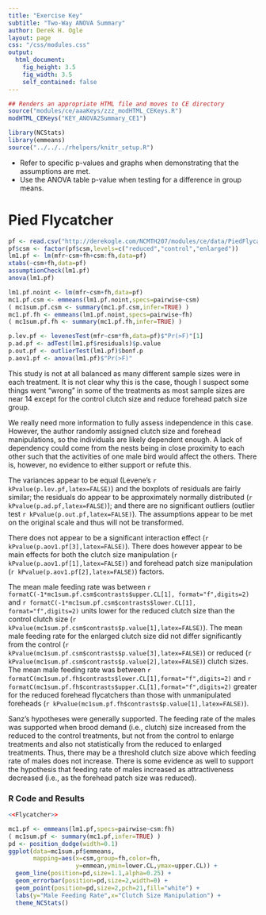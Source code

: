 ```yaml
---
title: "Exercise Key"
subtitle: "Two-Way ANOVA Summary"
author: Derek H. Ogle
layout: page
css: "/css/modules.css"
output:
  html_document:
    fig_height: 3.5
    fig_width: 3.5
    self_contained: false
---
```


```r
## Renders an appropriate HTML file and moves to CE directory
source("modules/ce/aaaKeys/zzz_modHTML_CEKeys.R")
modHTML_CEKeys("KEY_ANOVA2Summary_CE1")
```

```r
library(NCStats)
library(emmeans)
source("../../../rhelpers/knitr_setup.R")
```

<div class="alert alert-warning">
<ul>
  <li>Refer to specific p-values and graphs when demonstrating that the assumptions are met.</li>
  <li>Use the ANOVA table p-value when testing for a difference in group means.</li>
</ul>
</div>


# Pied Flycatcher
```r
pf <- read.csv("http://derekogle.com/NCMTH207/modules/ce/data/PiedFlycatcher.csv")
pf$csm <- factor(pf$csm,levels=c("reduced","control","enlarged"))
lm1.pf <- lm(mfr~csm+fh+csm:fh,data=pf)
xtabs(~csm+fh,data=pf)
assumptionCheck(lm1.pf)
anova(lm1.pf)

lm1.pf.noint <- lm(mfr~csm+fh,data=pf)
mc1.pf.csm <- emmeans(lm1.pf.noint,specs=pairwise~csm)
( mc1sum.pf.csm <- summary(mc1.pf.csm,infer=TRUE) )
mc1.pf.fh <- emmeans(lm1.pf.noint,specs=pairwise~fh)
( mc1sum.pf.fh <- summary(mc1.pf.fh,infer=TRUE) )
```
```r
p.lev.pf <- levenesTest(mfr~csm*fh,data=pf)$"Pr(>F)"[1]
p.ad.pf <- adTest(lm1.pf$residuals)$p.value
p.out.pf <- outlierTest(lm1.pf)$bonf.p
p.aov1.pf <- anova(lm1.pf)$"Pr(>F)"
```

This study is not at all balanced as many different sample sizes were in each treatment. It is not clear why this is the case, though I suspect some things went "wrong" in some of the treatments as most sample sizes are near 14 except for the control clutch size and reduce forehead patch size group.

We really need more information to fully assess independence in this case. However, the author randomly assigned clutch size and forehead manipulations, so the individuals are likely dependent enough. A lack of dependency could come from the nests being in close proximity to each other such that the activities of one male bird would affect the others. There is, however, no evidence to either support or refute this.

The variances appear to be equal (Levene's `r kPvalue(p.lev.pf,latex=FALSE)`) and the boxplots of residuals are fairly similar; the residuals do appear to be approximately normally distributed (`r kPvalue(p.ad.pf,latex=FALSE)`); and there are no significant outliers (outlier test `r kPvalue(p.out.pf,latex=FALSE)`). The assumptions appear to be met on the original scale and thus will not be transformed.

There does not appear to be a significant interaction effect (`r kPvalue(p.aov1.pf[3],latex=FALSE)`). There does however appear to be main effects for both the clutch size manipulation (`r kPvalue(p.aov1.pf[1],latex=FALSE)`) and forehead patch size manipulation (`r kPvalue(p.aov1.pf[2],latex=FALSE)`) factors.

The mean male feeding rate was between `r formatC(-1*mc1sum.pf.csm$contrasts$upper.CL[1], format="f",digits=2)` and `r formatC(-1*mc1sum.pf.csm$contrasts$lower.CL[1], format="f",digits=2)` units lower for the reduced clutch size than the control clutch size (`r kPvalue(mc1sum.pf.csm$contrasts$p.value[1],latex=FALSE)`). The mean male feeding rate for the enlarged clutch size did not differ significantly from the control (`r kPvalue(mc1sum.pf.csm$contrasts$p.value[3],latex=FALSE)`) or reduced (`r kPvalue(mc1sum.pf.csm$contrasts$p.value[2],latex=FALSE)`) clutch sizes. The mean male feeding rate was between `r formatC(mc1sum.pf.fh$contrasts$lower.CL[1],format="f",digits=2)` and `r formatC(mc1sum.pf.fh$contrasts$upper.CL[1],format="f",digits=2)` greater for the reduced forehead flycatchers than those with unmanipulated foreheads (`r kPvalue(mc1sum.pf.fh$contrasts$p.value[1],latex=FALSE)`).

Sanz's hypotheses were generally supported. The feeding rate of the males was supported when brood demand (i.e., clutch) size increased from the reduced to the control treatments, but not from the control to enlarge treatments and also not statistically from the reduced to enlarged treatments. Thus, there may be a threshold clutch size above which feeding rate of males does not increase. There is some evidence as well to support the hypothesis that feeding rate of males increased as attractiveness decreased (i.e., as the forehead patch size was reduced).

### R Code and Results
```r
<<Flycatcher>>
```
```r
mc1.pf <- emmeans(lm1.pf,specs=pairwise~csm:fh)
( mc1sum.pf <- summary(mc1.pf,infer=TRUE) )
pd <- position_dodge(width=0.1)
ggplot(data=mc1sum.pf$emmeans,
       mapping=aes(x=csm,group=fh,color=fh,
                   y=emmean,ymin=lower.CL,ymax=upper.CL)) +
  geom_line(position=pd,size=1.1,alpha=0.25) +
  geom_errorbar(position=pd,size=2,width=0) +
  geom_point(position=pd,size=2,pch=21,fill="white") +
  labs(y="Male Feeding Rate",x="Clutch Size Manipulation") +
  theme_NCStats()
```


